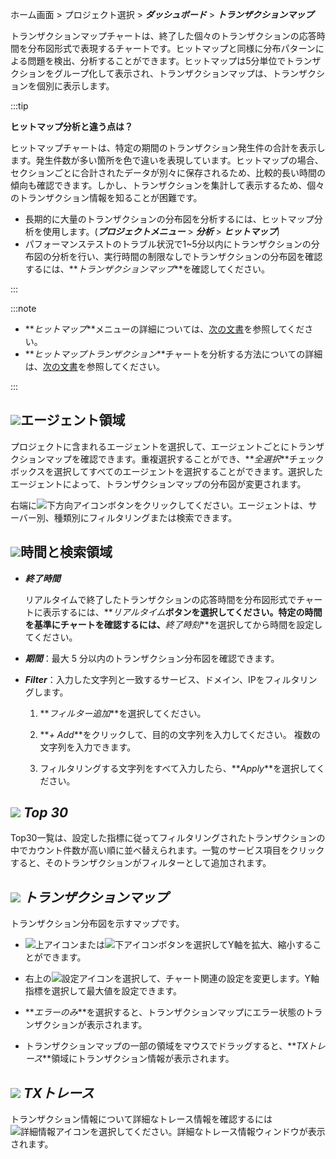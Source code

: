 ホーム画面 > プロジェクト選択 > **_ダッシュボード_** > **_トランザクションマップ_**

トランザクションマップチャートは、終了した個々のトランザクションの応答時間を分布図形式で表現するチャートです。ヒットマップと同様に分布パターンによる問題を検出、分析することができます。ヒットマップは5分単位でトランザクションをグループ化して表示され、トランザクションマップは、トランザクションを個別に表示します。

:::tip 

**ヒットマップ分析と違う点は？**

ヒットマップチャートは、特定の期間のトランザクション発生件の合計を表示します。発生件数が多い箇所を色で違いを表現しています。ヒットマップの場合、セクションごとに合計されたデータが別々に保存されるため、比較的長い時間の傾向も確認できます。しかし、トランザクションを集計して表示するため、個々のトランザクション情報を知ることが困難です。

-   長期的に大量のトランザクションの分布図を分析するには、ヒットマップ分析を使用します。(**_プロジェクトメニュー_** > **_分析_** > **_ヒットマップ_**)
-   パフォーマンステストのトラブル状況で1~5分以内にトランザクションの分布図の分析を行い、実行時間の制限なしでトランザクションの分布図を確認するには、**_トランザクションマップ_**を確認してください。

:::

:::note

-   **_ヒットマップ_**メニューの詳細については、[次の文書](trs-view)を参照してください。 
-   **_ヒットマップトランザクション_**チャートを分析する方法についての詳細は、[次の文書](../best-practice-guides/about-apm-hitmap-class)を参照してください。

:::

<ImgLang img='dashboard-transaction-map.png' desc='トランザクションマップ' />

## ![](/img/number-01.png)エージェント領域

プロジェクトに含まれるエージェントを選択して、エージェントごとにトランザクションマップを確認できます。重複選択することができ、**_全選択_**チェックボックスを選択してすべてのエージェントを選択することができます。選択したエージェントによって、トランザクションマップの分布図が変更されます。

右端に![下方向アイコン](/img/down-arrow.svg)ボタンをクリックしてください。エージェントは、サーバー別、種類別にフィルタリングまたは検索できます。

## ![](/img/number-02.png)時間と検索領域

-   **_終了時間_**

    リアルタイムで終了したトランザクションの応答時間を分布図形式でチャートに表示するには、**_リアルタイム_**ボタンを選択してください。特定の時間を基準にチャートを確認するには、**_終了時刻_**を選択してから時間を設定してください。

-   **_期間_**：最大 5 分以内のトランザクション分布図を確認できます。

-   **_Filter_**：入力した文字列と一致するサービス、ドメイン、IPをフィルタリングします。 

    1.  **_フィルター追加_**を選択してください。

    2.  **_+ Add_**をクリックして、目的の文字列を入力してください。 複数の文字列を入力できます。

        <ImgLang img='transactionmap-filter.png' desc='フィルター追加' />

    3.  フィルタリングする文字列をすべて入力したら、**_Apply_**を選択してください。

## ![](/img/number-03.png) **_Top 30_**

Top30一覧は、設定した指標に従ってフィルタリングされたトランザクションの中でカウント件数が高い順に並べ替えられます。一覧のサービス項目をクリックすると、そのトランザクションがフィルターとして追加されます。

## ![](/img/number-04.png) **_トランザクションマップ_**

トランザクション分布図を示すマップです。 

-   ![上アイコン](/img/up-arrow.svg)または![下アイコン](/img/down-arrow.svg)ボタンを選択してY軸を拡大、縮小することができます。

-   右上の![設定アイコン](/img/ico-setting.svg)を選択して、チャート関連の設定を変更します。Y軸指標を選択して最大値を設定できます。

    <ImgLang img='transaction-map-setting.png' desc='トランザクションマップの設定' />

-   **_エラーのみ_**を選択すると、トランザクションマップにエラー状態のトランザクションが表示されます。

-   トランザクションマップの一部の領域をマウスでドラッグすると、**_TXトレース_**領域にトランザクション情報が表示されます。

## ![](/img/number-05.png) **_TXトレース_**

トランザクション情報について詳細なトレース情報を確認するには![詳細情報アイコン](/img/ico-detail-view.svg)を選択してください。詳細なトレース情報ウィンドウが表示されます。

<Xclude product='php,nodejs,golang'>

<ImgLang img="analysis-tx-table-view-mode.png" desc="テーブルビュー" />

</Xclude>

<InDoc product='php,nodejs,golang'>

<ImgLang img="analysis-tx-table-view-mode-none-actx.png" desc="テーブルビュー" />

</InDoc>
